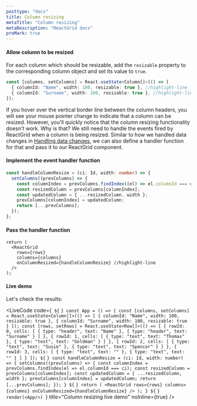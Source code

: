 ```yaml
---
posttype: "docs"
title: Column resizing
metaTitle: "Column resizing"
metaDescription: "ReactGrid docs"
proMark: true
---
```



#### Allow column to be resized

For each column which should be resizable, add the `resizable` property
to the corresponding column object and set its value to `true`.

```ts
const [columns, setColumns] = React.useState<Column[]>(() => [
  { columnId: "Name", width: 100, resizable: true }, //highlight-line
  { columnId: "Surname", width: 100, resizable: true }, //highlight-line
]);
```

If you hover over the vertical border line between the column headers,
you will see your mouse pointer change to indicate that a column can be resized.
However, you'll quickly notice that the column resizing functionality doesn't work.
Why is that? We still need to handle the events fired by ReactGrid when a column is being resized.
Similar to how we handled data changes in [Handling data changes](/docs/3.0/2-implementing-core-features/1-handling-changes/),
we can also define a handler function for that and pass it to our ReactGrid component.

#### Implement the event handler function

```ts
const handleColumnResize = (ci: Id, width: number) => {
  setColumns((prevColumns) => {
    const columnIndex = prevColumns.findIndex((el) => el.columnId === ci);
    const resizedColumn = prevColumns[columnIndex];
    const updatedColumn = { ...resizedColumn, width };
    prevColumns[columnIndex] = updatedColumn;
    return [...prevColumns];
  });
};
```

#### Pass the handler function

```tsx
return (
  <ReactGrid
    rows={rows}
    columns={columns}
    onColumnResized={handleColumnResize} //highlight-line
  />
);
```

#### Live demo

Let's check the results:

<LiveCode
  code={`
${` `}
const App = () => {
  const [columns, setColumns] = React.useState<Column[]>(() => [
    { columnId: "Name", width: 100, resizable: true },
    { columnId: "Surname", width: 100, resizable: true }
  ]);
  const [rows, setRows] = React.useState<Row[]>(() => [
    {
      rowId: 0,
      cells: [
        { type: "header", text: "Name" },
        { type: "header", text: "Surname" }
      ]
    },
    {
      rowId: 1,
      cells: [
        { type: "text", text: "Thomas" },
        { type: "text", text: "Goldman" }
      ]
    },
    {
      rowId: 2,
      cells: [
        { type: "text", text: "Susie" },
        { type: "text", text: "Spencer" }
      ]
    },
    {
      rowId: 3,
      cells: [
        { type: "text", text: "" },
        { type: "text", text: "" }
      ]
    }
  ]);
  ${` `}
  const handleColumnResize = (ci: Id, width: number) => {
    setColumns((prevColumns) => {
      const columnIndex = prevColumns.findIndex(el => el.columnId === ci);
      const resizedColumn = prevColumns[columnIndex];
      const updatedColumn = { ...resizedColumn, width };
      prevColumns[columnIndex] = updatedColumn;
      return [...prevColumns];
    });
  }
  ${` `}
  return (
    <ReactGrid
      rows={rows}
      columns={columns}
      onColumnResized={handleColumnResize}
    />
  );
}
${` `}
render(<App/>)
`}
  title="Column resizing live demo"
  noInline={true}
/>
